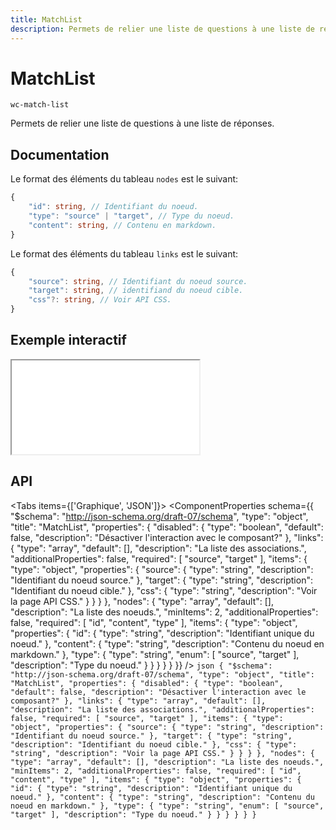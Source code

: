 ```yaml
---
title: MatchList
description: Permets de relier une liste de questions à une liste de réponses.
---
```



# MatchList

`wc-match-list`

Permets de relier une liste de questions à une liste de réponses.

## Documentation

Le format des éléments du tableau `nodes` est le suivant:

```typescript
{
    "id": string, // Identifiant du noeud.
    "type": "source" | "target", // Type du noeud.
    "content": string, // Contenu en markdown.
}
```

Le format des éléments du tableau `links` est le suivant:

```typescript
{
    "source": string, // Identifiant du noeud source.
    "target": string, // identifiand du noeud cible.
    "css"?: string, // Voir API CSS.
}
```

## Exemple interactif

<iframe
  src={useAbsoluteUrl('playground/components/wc-match-list')}
  style={{ width: '100%', height: '700px', border: 'none' }}
></iframe>

## API

<Tabs items={['Graphique', 'JSON']}>
  <Tab>
    <ComponentProperties schema={{
  "$schema": "http://json-schema.org/draft-07/schema",
  "type": "object",
  "title": "MatchList",
  "properties": {
    "disabled": {
      "type": "boolean",
      "default": false,
      "description": "Désactiver l'interaction avec le composant?"
    },
    "links": {
      "type": "array",
      "default": [],
      "description": "La liste des associations.",
      "additionalProperties": false,
      "required": [
        "source",
        "target"
      ],
      "items": {
        "type": "object",
        "properties": {
          "source": {
            "type": "string",
            "description": "Identifiant du noeud source."
          },
          "target": {
            "type": "string",
            "description": "Identifiant du noeud cible."
          },
          "css": {
            "type": "string",
            "description": "Voir la page API CSS."
          }
        }
      }
    },
    "nodes": {
      "type": "array",
      "default": [],
      "description": "La liste des noeuds.",
      "minItems": 2,
      "additionalProperties": false,
      "required": [
        "id",
        "content",
        "type"
      ],
      "items": {
        "type": "object",
        "properties": {
          "id": {
            "type": "string",
            "description": "Identifiant unique du noeud."
          },
          "content": {
            "type": "string",
            "description": "Contenu du noeud en markdown."
          },
          "type": {
            "type": "string",
            "enum": [
              "source",
              "target"
            ],
            "description": "Type du noeud."
          }
        }
      }
    }
  }
}} />
  </Tab>
  <Tab>
    ```json
    {
  "$schema": "http://json-schema.org/draft-07/schema",
  "type": "object",
  "title": "MatchList",
  "properties": {
    "disabled": {
      "type": "boolean",
      "default": false,
      "description": "Désactiver l'interaction avec le composant?"
    },
    "links": {
      "type": "array",
      "default": [],
      "description": "La liste des associations.",
      "additionalProperties": false,
      "required": [
        "source",
        "target"
      ],
      "items": {
        "type": "object",
        "properties": {
          "source": {
            "type": "string",
            "description": "Identifiant du noeud source."
          },
          "target": {
            "type": "string",
            "description": "Identifiant du noeud cible."
          },
          "css": {
            "type": "string",
            "description": "Voir la page API CSS."
          }
        }
      }
    },
    "nodes": {
      "type": "array",
      "default": [],
      "description": "La liste des noeuds.",
      "minItems": 2,
      "additionalProperties": false,
      "required": [
        "id",
        "content",
        "type"
      ],
      "items": {
        "type": "object",
        "properties": {
          "id": {
            "type": "string",
            "description": "Identifiant unique du noeud."
          },
          "content": {
            "type": "string",
            "description": "Contenu du noeud en markdown."
          },
          "type": {
            "type": "string",
            "enum": [
              "source",
              "target"
            ],
            "description": "Type du noeud."
          }
        }
      }
    }
  }
}
    ```
  </Tab>
</Tabs>
